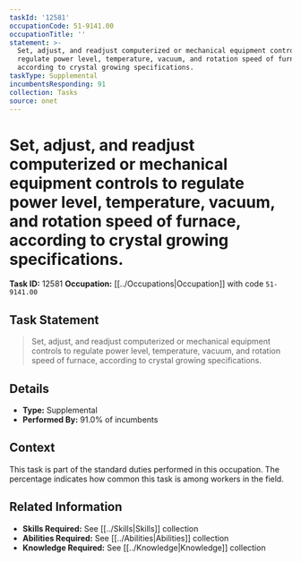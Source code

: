 ```yaml
---
taskId: '12581'
occupationCode: 51-9141.00
occupationTitle: ''
statement: >-
  Set, adjust, and readjust computerized or mechanical equipment controls to
  regulate power level, temperature, vacuum, and rotation speed of furnace,
  according to crystal growing specifications.
taskType: Supplemental
incumbentsResponding: 91
collection: Tasks
source: onet
---
```

# Set, adjust, and readjust computerized or mechanical equipment controls to regulate power level, temperature, vacuum, and rotation speed of furnace, according to crystal growing specifications.

**Task ID:** 12581
**Occupation:** [[../Occupations|Occupation]] with code `51-9141.00`

## Task Statement

> Set, adjust, and readjust computerized or mechanical equipment controls to regulate power level, temperature, vacuum, and rotation speed of furnace, according to crystal growing specifications.

## Details

- **Type:** Supplemental
- **Performed By:** 91.0% of incumbents

## Context

This task is part of the standard duties performed in this occupation. The percentage indicates how common this task is among workers in the field.

## Related Information

- **Skills Required:** See [[../Skills|Skills]] collection
- **Abilities Required:** See [[../Abilities|Abilities]] collection
- **Knowledge Required:** See [[../Knowledge|Knowledge]] collection
